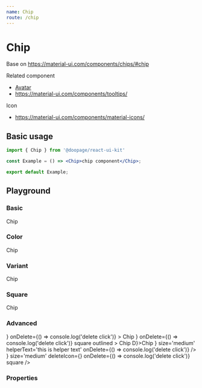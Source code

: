 ```yaml
---
name: Chip
route: /chip
---
```

















# Chip
Base on https://material-ui.com/components/chips/#chip

Related component
- [Avatar](https://huynhhuyhiep.github.io/doopage-react-ui-kit/avatar)
- https://material-ui.com/components/tooltips/

Icon
- https://material-ui.com/components/material-icons/

## Basic usage

```jsx
import { Chip } from '@doopage/react-ui-kit'

const Example = () => <Chip>chip component</Chip>;

export default Example;
```

## Playground

### Basic
<Playground>
  <Space>
    <Chip color='primary'>Chip</Chip>
    <Chip label={'Chip'} />
  </Space>
</Playground>

### Color
<Playground>
  <Space>
    <Chip label='default' />
    <Chip color='primary' label='primary'>Chip</Chip>
    <Chip color='info' label='info' />
    <Chip color='warning' label='warning' />
    <Chip color='danger' label='danger' />
  </Space>
</Playground>

### Variant
<Playground>
  <Space>
    <Chip color='primary' label='primary'>Chip</Chip>
    <Chip color='info' label='info' outlined size='medium' />
  </Space>
</Playground>

### Square
<Playground>
  <Space>
    <Chip color='primary' label='primary' rounded={false}>Chip</Chip>
    <Chip color='info' label='info' outlined size='medium' rounded={false} />
  </Space>
</Playground>

### Advanced
<Playground>
  <Space>
    <Chip
      helperText='this is helper text'
      color='primary'
      label='primary'
      avatar={<AdbIcon />}
      onDelete={() => console.log('delete click')}
    >
      Chip
    </Chip>
    <Chip
      color='primary'
      label='primary'
      avatar={<Avatar src={doopageLogo} />}
      onDelete={() => console.log('delete click')}
      square
      outlined
    >
      Chip
    </Chip>
    <Chip color='primary' label='primary' avatar={<Avatar>D</Avatar>}>Chip</Chip>
    <Chip
      color='info'
      label='info'
      utlined
      avatar={<Avatar src={doopageLogo} />}
      size='medium'
      helperText='this is helper text'
      onDelete={() => console.log('delete click')}
    />
    <Chip
      color='success'
      helperText='this is helper text'
      label='Success' outlined avatar={<AdbIcon />}
      size='medium'
      deleteIcon={<DoneIcon />}
      onDelete={() => console.log('delete click')}
      square
    />
  </Space>
</Playground>

### Properties

<Props of={Chip} table/>
